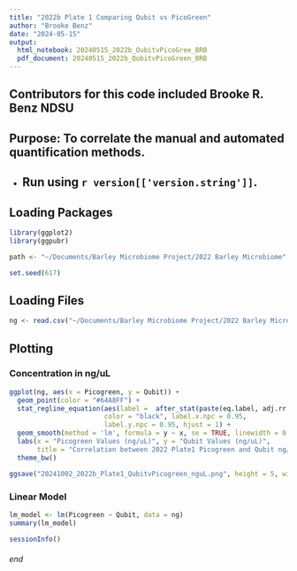 ```yaml
---
title: "2022b Plate 1 Comparing Qubit vs PicoGreen"
author: "Brooke Benz"
date: "2024-05-15"
output:
  html_notebook: 20240515_2022b_QubitvPicoGree_BRB
  pdf_document: 20240515_2022b_QubitvPicoGreen_BRB
---
```

## Contributors for this code included Brooke R. Benz NDSU

## Purpose: To correlate the manual and automated quantification methods.

* Run using `r version[['version.string']] `.
---

## Loading Packages
```r
library(ggplot2)
library(ggpubr)

path <- "~/Documents/Barley Microbiome Project/2022 Barley Microbiome"

set.seed(617)
```

## Loading Files
```r
ng <- read.csv("~/Documents/Barley Microbiome Project/2022 Barley Microbiome/2022Plate1_nguL_QubitvPicoGreen.csv")
```

## Plotting 
### Concentration in ng/uL
```r
ggplot(ng, aes(x = Picogreen, y = Qubit)) +
  geom_point(color = "#64A8FF") +
  stat_regline_equation(aes(label =  after_stat(paste(eq.label, adj.rr.label, sep = "*\", \"*"))),
                        color = "black", label.x.npc = 0.95,
                        label.y.npc = 0.95, hjust = 1) +
  geom_smooth(method = 'lm', formula = y ~ x, se = TRUE, linewidth = 0.5, color = "black") +
  labs(x = "Picogreen Values (ng/uL)", y = "Qubit Values (ng/uL)",
       title = "Correlation between 2022 Plate1 Picogreen and Qubit ng/uL") +
  theme_bw()

ggsave("20241002_2022b_Plate1_QubitvPicogreen_nguL.png", height = 5, width = 7)
```

### Linear Model
```r
lm_model <- lm(Picogreen ~ Qubit, data = ng)
summary(lm_model)
```

```r
sessionInfo()
```




###### end